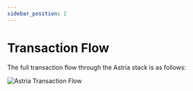 ```yaml
---
sidebar_position: 2
---
```


# Transaction Flow


<Deployments />

The full transaction flow through the Astria stack is as follows:

![Astria Transaction Flow](../assets/transaction-flow.png)
